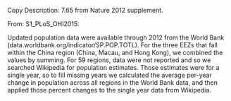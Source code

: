 Copy Description: 7.65 from Nature 2012 supplement.

From: S1_PLoS_OHI2015:

Updated population data were available through 2012 from the World Bank (data.worldbank.org/indicator/SP.POP.TOTL). For the three EEZs that fall within the China region (China, Macau, and Hong Kong), we combined the values by summing. For 59 regions, data were not reported and so we searched Wikipedia for population estimates. Those estimates were for a single year, so to fill missing years we calculated the average per-year change in population across all regions in the World Bank data, and then applied those percent changes to the single year data from Wikipedia.

